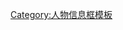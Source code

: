 {{template category|type=infobox|description=呼叫{{tl|藝人}}的模板，使用{{Tl|使用藝人}}以將其加入此分類。}}

[[Category:人物信息框模板|Category:人物信息框模板]]